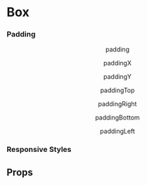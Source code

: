 
<Meta title="Components/Box" component={Box} />

# Box

<Canvas withSource="open">
  <Story name="Base">
    <Box>
      <Placeholder height={100} />
    </Box>
  </Story>
</Canvas>

### Padding

<Canvas>
  <Story name="Padding">
    <Stack space="5" align="center">
      <Inline space="5" alignX="center" alignY="center">
        <Box
          css={{
            backgroundColor: '#99ccff',
          }}
          borderRadius="3"
          padding="5"
        >
          <Box
            css={{
              backgroundColor: '#1e90ff',
              color: 'white',
              fontFamily: 'Courier, monospace',
            }}
            borderRadius="3"
            padding="5"
          >
            <p>padding</p>
          </Box>
        </Box>
        <Box
          css={{
            backgroundColor: '#99ccff',
          }}
          borderRadius="3"
          paddingX="5"
        >
          <Box
            css={{
              backgroundColor: '#1e90ff',
              color: 'white',
              fontFamily: 'Courier, monospace',
            }}
            borderRadius="3"
            padding="5"
          >
            <p>paddingX</p>
          </Box>
        </Box>
        <Box
          css={{
            backgroundColor: '#99ccff',
          }}
          borderRadius="3"
          paddingY="5"
        >
          <Box
            css={{
              backgroundColor: '#1e90ff',
              color: 'white',
              fontFamily: 'Courier, monospace',
            }}
            borderRadius="3"
            padding="5"
          >
            <p>paddingY</p>
          </Box>
        </Box>
      </Inline>
      <Inline space="5" alignX="center">
        <Inline space="5" alignX="center" alignY="center">
          <Box
            css={{
              backgroundColor: '#99ccff',
            }}
            borderRadius="3"
            paddingTop="5"
          >
            <Box
              css={{
                backgroundColor: '#1e90ff',
                color: 'white',
                fontFamily: 'Courier, monospace',
              }}
              borderRadius="3"
              padding="5"
            >
              <p>paddingTop</p>
            </Box>
          </Box>
          <Box
            css={{
              backgroundColor: '#99ccff',
            }}
            borderRadius="3"
            paddingRight="5"
          >
            <Box
              css={{
                backgroundColor: '#1e90ff',
                color: 'white',
                fontFamily: 'Courier, monospace',
              }}
              borderRadius="3"
              padding="5"
            >
              <p>paddingRight</p>
            </Box>
          </Box>
          <Box
            css={{
              backgroundColor: '#99ccff',
            }}
            borderRadius="3"
            paddingBottom="5"
          >
            <Box
              css={{
                backgroundColor: '#1e90ff',
                color: 'white',
                fontFamily: 'Courier, monospace',
              }}
              borderRadius="3"
              padding="5"
            >
              <p>paddingBottom</p>
            </Box>
          </Box>
          <Box
            css={{
              backgroundColor: '#99ccff',
            }}
            borderRadius="3"
            paddingLeft="5"
          >
            <Box
              css={{
                backgroundColor: '#1e90ff',
                color: 'white',
                fontFamily: 'Courier, monospace',
              }}
              borderRadius="3"
              padding="5"
            >
              <p>paddingLeft</p>
            </Box>
          </Box>
        </Inline>
      </Inline>
    </Stack>
  </Story>
</Canvas>

### Responsive Styles

<Canvas>
  <Story name="Responsive">
    <Box
      padding={{
        '@initial': '2',
        '@bp1': '4',
        '@bp2': '6',
        '@bp3': '8',
      }}
      css={{
        backgroundColor: 'hotpink',
        '@bp1': { backgroundColor: 'cadetblue' },
        '@bp2': { backgroundColor: 'salmon' },
        '@bp3': { backgroundColor: 'darkseagreen' },
      }}
    >
      <Placeholder height={100} />
    </Box>
  </Story>
</Canvas>

## Props

<ArgsTable of={Box} />
